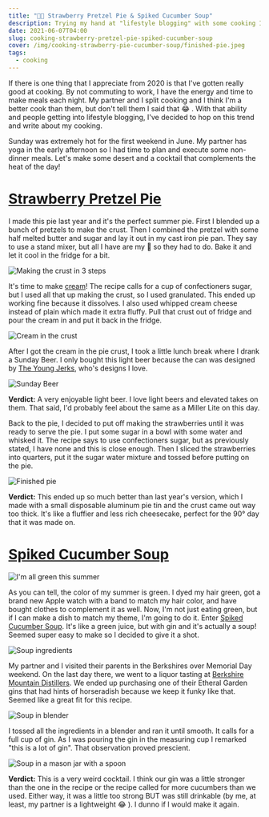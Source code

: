 ```yaml
---
title: "👨‍🍳 Strawberry Pretzel Pie & Spiked Cucumber Soup"
description: Trying my hand at "lifestyle blogging" with some cooking I did for a warm summer day.
date: 2021-06-07T04:00
slug: cooking-strawberry-pretzel-pie-spiked-cucumber-soup
cover: /img/cooking-strawberry-pie-cucumber-soup/finished-pie.jpeg
tags:
  - cooking
---
```


If there is one thing that I appreciate from 2020 is that I've gotten really good at cooking. By not commuting to work,
I have the energy and time to make meals each night. My partner and I split cooking and I think I'm a better cook than
them, but don't tell them I said that 😂 . With that ability and people getting into lifestyle blogging, I've decided to
hop on this trend and write about my cooking.

Sunday was extremely hot for the first weekend in June. My partner has yoga in the early afternoon so I had time to plan
and execute some non-dinner meals. Let's make some desert and a cocktail that complements the heat of the day!

# [Strawberry Pretzel Pie][strawberry-pretzel-pie]

I made this pie last year and it's the perfect summer pie. First I blended up a bunch of pretzels to make the crust.
Then I combined the pretzel with some half melted butter and sugar and lay it out in my cast iron pie pan. They say to
use a stand mixer, but all I have are my 🙌  so they had to do. Bake it and let it cool in the fridge for a bit.

![Making the crust in 3 steps](/img/cooking-strawberry-pie-cucumber-soup/making-the-crust.jpg)

It's time to make [cream](https://www.youtube.com/watch?v=PBwAxmrE194)! The recipe calls for a cup of confectioners
sugar, but I used all that up making the crust, so I used granulated. This ended up working fine because it dissolves.
I also used whipped cream cheese instead of plain which made it extra fluffy. Pull that crust out of fridge and pour the
cream in and put it back in the fridge. 

![Cream in the crust](/img/cooking-strawberry-pie-cucumber-soup/cream-in-crust.jpeg)

After I got the cream in the pie crust, I took a little lunch break where I drank a Sunday Beer. I only bought this
light beer because the can was designed by [The Young Jerks][the-young-jerks], who's designs I love.

![Sunday Beer](/img/cooking-strawberry-pie-cucumber-soup/sunday-beer.jpeg)

**Verdict:** A very enjoyable light beer. I love light beers and elevated takes on them. That said, I'd probably feel
about the same as a Miller Lite on this day.

Back to the pie, I decided to put off making the strawberries until it was ready to serve the pie. I put some sugar in
a bowl with some water and whisked it. The recipe says to use confectioners sugar, but as previously stated, I have none
and this is close enough. Then I sliced the strawberries into quarters, put it the sugar water mixture and tossed before
putting on the pie.

![Finished pie](/img/cooking-strawberry-pie-cucumber-soup/finished-pie.jpeg)

**Verdict:** This ended up so much better than last year's version, which I made with a small disposable aluminum pie
tin and the crust came out way too thick. It's like a fluffier and less rich cheesecake, perfect for the 90° day that it
was made on.

# [Spiked Cucumber Soup][cucumber-soup]

![I'm all green this summer](/img/cooking-strawberry-pie-cucumber-soup/me-green.jpeg)

As you can tell, the color of my summer is green. I dyed my hair green, got a brand new Apple watch with a band to match
my hair color, and have bought clothes to complement it as well. Now, I'm not just eating green, but if I can make
a dish to match my theme, I'm going to do it. Enter [Spiked Cucumber Soup][cucumber-soup]. It's like a green juice, but
with gin and it's actually a soup! Seemed super easy to make so I decided to give it a shot.

![Soup ingredients](/img/cooking-strawberry-pie-cucumber-soup/soup-ingredients.jpeg)

My partner and I visited their parents in the Berkshires over Memorial Day weekend. On the last day there, we went to
a liquor tasting at [Berkshire Mountain Distillers][bmd]. We ended up purchasing one of their Etheral Garden gins that
had hints of horseradish because we keep it funky like that. Seemed like a great fit for this recipe.

![Soup in blender](/img/cooking-strawberry-pie-cucumber-soup/soup-in-blender.jpeg)

I tossed all the ingredients in a blender and ran it until smooth. It calls for a full cup of gin. As I was pouring the
gin in the measuring cup I remarked "this is a lot of gin". That observation proved prescient.

![Soup in a mason jar with a spoon](/img/cooking-strawberry-pie-cucumber-soup/soup-in-mason-jar.jpeg)

**Verdict:** This is a very weird cocktail. I think our gin was a little stronger than the one in the recipe or the
recipe called for more cucumbers than we used. Either way, it was a little too strong BUT was still drinkable (by me, at
least, my partner is a lightweight 😂 ). I dunno if I would make it again.

[strawberry-pretzel-pie]: https://cooking.nytimes.com/recipes/1020323-strawberry-pretzel-pie
[cucumber-soup]: https://cooking.nytimes.com/recipes/1014750-spiked-cucumber-soup 
[bmd]: https://berkshiremountaindistillers.com/
[the-young-jerks]: https://youngjerks.com/
